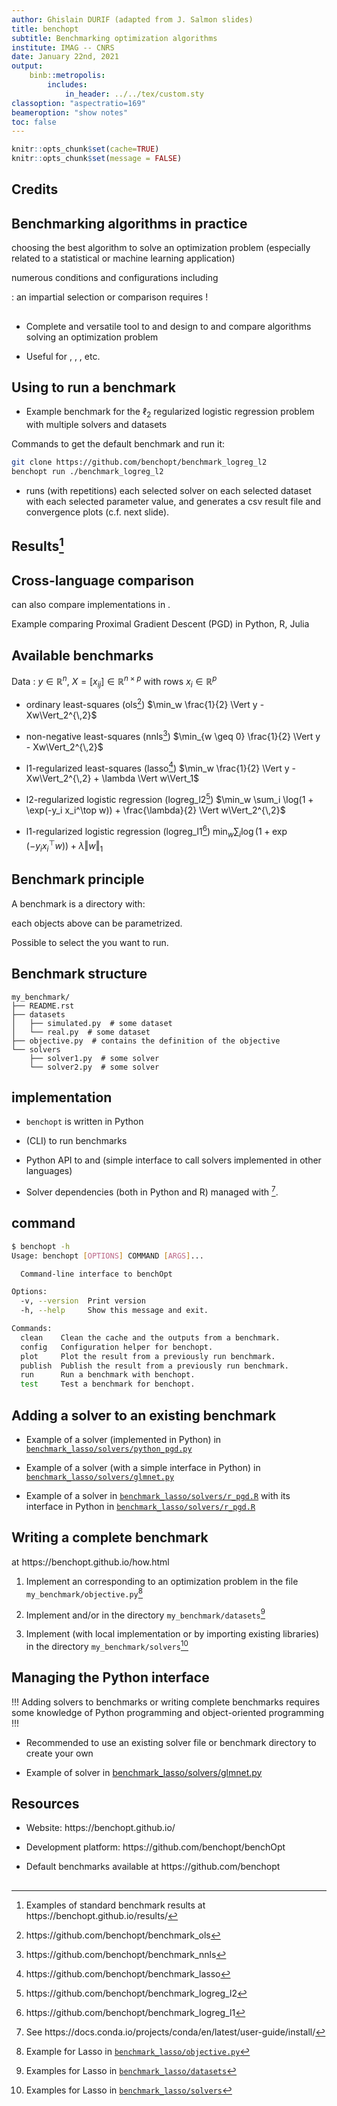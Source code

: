 ```yaml
---
author: Ghislain DURIF (adapted from J. Salmon slides)
title: benchopt
subtitle: Benchmarking optimization algorithms
institute: IMAG -- CNRS
date: January 22nd, 2021
output: 
    binb::metropolis:
        includes:
            in_header: ../../tex/custom.sty
classoption: "aspectratio=169"
beameroption: "show notes"
toc: false
---
```


```r
knitr::opts_chunk$set(cache=TRUE)
knitr::opts_chunk$set(message = FALSE)
```

## Credits

\begin{center}
    \begin{tabular}{ccccc}
    \includegraphics[width=0.15\textwidth]{images/agramfort} &
    \includegraphics[width=0.15\textwidth]{images/jsalmon} &
    \includegraphics[width=0.15\textwidth]{images/mmassias} &
    \includegraphics[width=0.15\textwidth]{images/tomdlt} &
    \includegraphics[width=0.15\textwidth]{images/tommoral}
    \\
    A. Gramfort &
    J. Salmon &
    M. Massias &
    T. Dupré la Tour &
    T. Moreau (the boss)
    \\
    Inria Parietal &
    Univ. Montpellier &
    Univ. of Genova &
    UC Berkeley &
    Inria Parietal
    \end{tabular}
\end{center}

## Benchmarking algorithms in practice

\textbf{Purpose:} choosing the best algorithm to solve an optimization problem (especially related to a statistical or machine learning application) \medskip

\albf{Issues:} numerous conditions and configurations including

\begin{itemize}
	\item The \textbf{properties}, \textbf{scale}, \textbf{conditionning} and \textbf{generation process} of the data
	\item The \textbf{parameters} and \textbf{regularisation} of the objective
	\item The \textbf{efficiency}, \textbf{complexity} and \textbf{language} of the implementation
\end{itemize}\medskip

\albf{Solution}: an impartial selection or comparison requires \albf{a time consuming benchmark}!

## \texttt{benchopt}

* Complete and versatile tool to \albf{quickly} and \albf{efficiently} design \albf{benchmarks} to \albf{impartially} and \albf{fairly} compare algorithms solving an optimization problem \bigskip

* Useful for \textbf{software design}, \textbf{publication writing}, \textbf{publication review}, etc. \bigskip\bigskip

\begin{center}
\Large See \url{https://benchopt.github.io/}
\end{center}

## Using \texttt{benchopt} to run a benchmark

* Example benchmark for the $\ell_2$ regularized logistic regression problem with multiple solvers and datasets \bigskip

Commands to get the default benchmark and run it:
```bash
git clone https://github.com/benchopt/benchmark_logreg_l2
benchopt run ./benchmark_logreg_l2
```
\bigskip

* \texttt{benchopt} runs (with repetitions) each selected solver on each selected dataset with each selected parameter value, and generates a csv result file and convergence plots (c.f. next slide).

## Results^[Examples of standard benchmark results at https://benchopt.github.io/results/]

\begin{itemize}
\item $F$ = objective function
\item $F(x^*)$ = optimum
\item $F(x) - F(x^*)$ = gap between current value (across iterations) and optimum
\end{itemize}

\begin{center}
    \includegraphics[width=.46\textwidth]{images/logreg_l2} \hfill
    \includegraphics[width=.46\textwidth]{images/logreg_l2_1}
\end{center}

## Cross-language comparison

\texttt{benchopt} can also compare implementations in \albf{different languages}.

Example comparing Proximal Gradient Descent (PGD) in Python, R, Julia

\begin{center}
    \includegraphics[width=.55\textwidth]{images/lasso_3_languages}
\end{center}


## Available benchmarks

Data : $y \in \mathbb{R}^n$, $X = [x_{ij}] \in \mathbb{R}^{n \times p}$ with rows $x_i \in \mathbb{R}^p$

* ordinary least-squares (ols^[https://github.com/benchopt/benchmark_ols]) \hfill $\min_w \frac{1}{2} \Vert y - Xw\Vert_2^{\,2}$

* non-negative least-squares (nnls^[https://github.com/benchopt/benchmark_nnls]) \hfill $\min_{w \geq 0} \frac{1}{2} \Vert y - Xw\Vert_2^{\,2}$

* l1-regularized least-squares (lasso^[https://github.com/benchopt/benchmark_lasso]) \hfill $\min_w \frac{1}{2} \Vert y - Xw\Vert_2^{\,2} + \lambda \Vert w\Vert_1$

* l2-regularized logistic regression (logreg_l2^[https://github.com/benchopt/benchmark_logreg_l2]) \hfill $\min_w \sum_i \log(1 + \exp(-y_i x_i^\top w)) + \frac{\lambda}{2} \Vert w\Vert_2^{\,2}$

* l1-regularized logistic regression (logreg_l1^[https://github.com/benchopt/benchmark_logreg_l1]) \hfill $\min_w \sum_i \log(1 + \exp(-y_i x_i^\top w)) + \lambda \Vert w\Vert_1$

## Benchmark principle

A benchmark is a directory with:
\begin{itemize}
    \item An \texttt{objective.py} file implementing an \texttt{Objective}
    \item A directory \texttt{solvers} containing different \texttt{Solver} implementation
    \item A directory \texttt{datasets} with \texttt{Dataset} generators/fetchers
\end{itemize}\medskip

\albf{Note:} each objects above can be parametrized. \medskip

Possible to select the \texttt{objective/solver/dataset} you want to run.

## Benchmark structure

```
my_benchmark/
├── README.rst
├── datasets
│   ├── simulated.py  # some dataset
│   └── real.py  # some dataset
├── objective.py  # contains the definition of the objective
└── solvers
    ├── solver1.py  # some solver
    └── solver2.py  # some solver
```

## \texttt{benchopt} implementation

* `benchopt` \albf{core} is written in Python \bigskip

* \albf{Command Line Interface} (CLI) to run benchmarks \bigskip

* Python API to \albf{write benchmarks} and \albf{add solvers} (simple interface to call solvers implemented in other languages) \bigskip

* Solver dependencies (both in Python and R) managed with \albf{conda}^[See https://docs.conda.io/projects/conda/en/latest/user-guide/install/].

## \texttt{benchopt} command

\scriptsize
```bash
$ benchopt -h
Usage: benchopt [OPTIONS] COMMAND [ARGS]...

  Command-line interface to benchOpt

Options:
  -v, --version  Print version
  -h, --help     Show this message and exit.

Commands:
  clean    Clean the cache and the outputs from a benchmark.
  config   Configuration helper for benchopt.
  plot     Plot the result from a previously run benchmark.
  publish  Publish the result from a previously run benchmark.
  run      Run a benchmark with benchopt.
  test     Test a benchmark for benchopt.
```
\normalsize

## Adding a solver to an existing benchmark

* Example of a \albf{standard} solver (implemented in Python) in [`benchmark_lasso/solvers/python_pgd.py`](https://github.com/benchopt/benchmark_lasso/blob/master/solvers/python_pgd.py) \bigskip

* Example of a solver \albf{implemented in an R package} (with a simple interface in Python) in [`benchmark_lasso/solvers/glmnet.py`](https://github.com/benchopt/benchmark_lasso/blob/master/solvers/glmnet.py) \bigskip

* Example of a solver \albf{implemented in a local R file} in [`benchmark_lasso/solvers/r_pgd.R`](https://github.com/benchopt/benchmark_lasso/blob/master/solvers/r_pgd.R) with its interface in Python in [`benchmark_lasso/solvers/r_pgd.R`](https://github.com/benchopt/benchmark_lasso/blob/master/solvers/r_pgd.py)


## Writing a complete benchmark

\albf{Procedure detailed} at https://benchopt.github.io/how.html \medskip

1. Implement an \albf{objective} corresponding to an optimization problem in the file `my_benchmark/objective.py`^[Example for Lasso in [`benchmark_lasso/objective.py`](https://github.com/benchopt/benchmark_lasso/blob/master/objective.py)] \medskip

2. Implement \albf{dataset simulator(s)} and/or \albf{existing dataset fetcher(s)} in the directory `my_benchmark/datasets`^[Examples for Lasso in [`benchmark_lasso/datasets`](https://github.com/benchopt/benchmark_lasso/tree/master/datasets)] \medskip

3. Implement \albf{solver(s)} (with local implementation or by importing existing libraries) in the directory `my_benchmark/solvers`^[Examples for Lasso in [`benchmark_lasso/solvers`](https://github.com/benchopt/benchmark_lasso/tree/master/solvers)] \medskip

## Managing the Python interface

!!! Adding solvers to benchmarks or writing complete benchmarks requires some knowledge of Python programming and object-oriented programming !!! \medskip

* Recommended to use an existing solver file or benchmark directory to create your own \medskip

* Example of \texttt{glmnet} solver in [benchmark_lasso/solvers/glmnet.py](https://github.com/benchopt/benchmark_lasso/blob/master/solvers/glmnet.py)

## Resources

* Website: https://benchopt.github.io/

\begin{center}
    \includegraphics[width=.6\textwidth]{images/website}
\end{center}

* Development platform: https://github.com/benchopt/benchOpt \medskip

* Default benchmarks available at https://github.com/benchopt

## {.plain}

\begin{center}
    \includegraphics[height=0.9\paperheight]{images/wanted}
\end{center}


## {.standout}

\begin{center}
\Large
Thanks for your attention \bigskip

Questions ?
\end{center}
